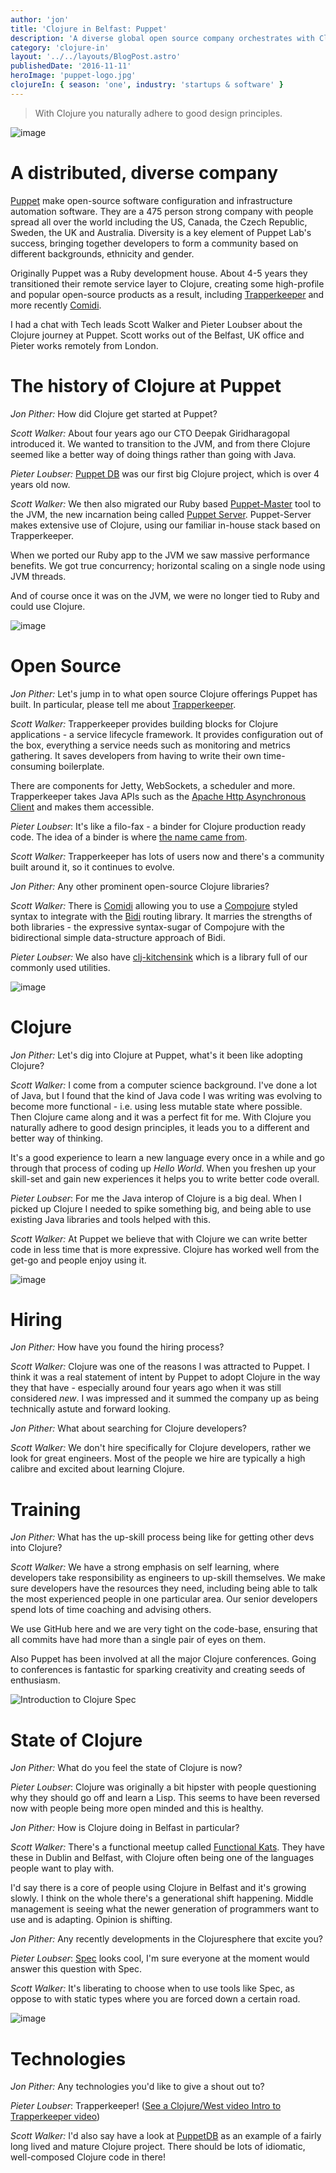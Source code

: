 ```yaml
---
author: 'jon'
title: 'Clojure in Belfast: Puppet'
description: 'A diverse global open source company orchestrates with Clojure'
category: 'clojure-in'
layout: '../../layouts/BlogPost.astro'
publishedDate: '2016-11-11'
heroImage: 'puppet-logo.jpg'
clojureIn: { season: 'one', industry: 'startups & software' }
---
```



> With Clojure you naturally adhere to good design principles.


<Image alt='image' src={pu} />

# A distributed, diverse company

[Puppet](https://puppet.com/company) make open-source software
configuration and infrastructure automation software. They are a 475
person strong company with people spread all over the world including
the US, Canada, the Czech Republic, Sweden, the UK and Australia.
Diversity is a key element of Puppet Lab's success, bringing together
developers to form a community based on different backgrounds, ethnicity
and gender.

Originally Puppet was a Ruby development house. About 4-5 years they
transitioned their remote service layer to Clojure, creating some
high-profile and popular open-source products as a result, including
[Trapperkeeper](https://github.com/puppetlabs/trapperkeeper) and more
recently [Comidi](https://github.com/puppetlabs/comidi).

I had a chat with Tech leads Scott Walker and Pieter Loubser about the
Clojure journey at Puppet. Scott works out of the Belfast, UK office and
Pieter works remotely from London.

# The history of Clojure at Puppet

_Jon Pither:_ How did Clojure get started at Puppet?

_Scott Walker:_ About four years ago our CTO Deepak Giridharagopal
introduced it. We wanted to transition to the JVM, and from there
Clojure seemed like a better way of doing things rather than going with
Java.

_Pieter Loubser:_ [Puppet DB](https://github.com/puppetlabs/puppetdb)
was our first big Clojure project, which is over 4 years old now.

_Scott Walker:_ We then also migrated our Ruby based
[Puppet-Master](https://docs.puppet.com/puppet/latest/reference/services_master_rack.html)
tool to the JVM, the new incarnation being called [Puppet
Server](https://github.com/puppetlabs/puppetserver). Puppet-Server makes
extensive use of Clojure, using our familiar in-house stack based on
Trapperkeeper.

When we ported our Ruby app to the JVM we saw massive performance
benefits. We got true concurrency; horizontal scaling on a single node
using JVM threads.

And of course once it was on the JVM, we were no longer tied to Ruby and
could use Clojure.


<Image alt='image' width={300} src={pt} />

# Open Source

_Jon Pither:_ Let's jump in to what open source Clojure offerings Puppet
has built. In particular, please tell me about
[Trapperkeeper](https://github.com/puppetlabs/trapperkeeper).

_Scott Walker:_ Trapperkeeper provides building blocks for Clojure
applications - a service lifecycle framework. It provides configuration
out of the box, everything a service needs such as monitoring and
metrics gathering. It saves developers from having to write their own
time-consuming boilerplate.

There are components for Jetty, WebSockets, a scheduler and more.
Trapperkeeper takes Java APIs such as the [Apache Http Asynchronous
Client](https://hc.apache.org/httpcomponents-asyncclient-dev/) and makes
them accessible.

_Pieter Loubser_: It's like a filo-fax - a binder for Clojure production
ready code. The idea of a binder is where [the name came
from](https://en.wikipedia.org/wiki/Trapper_Keeper).

_Scott Walker:_ Trapperkeeper has lots of users now and there's a
community built around it, so it continues to evolve.

_Jon Pither:_ Any other prominent open-source Clojure libraries?

_Scott Walker:_ There is [Comidi](https://github.com/puppetlabs/comidi)
allowing you to use a
[Compojure](https://github.com/weavejester/compojure) styled syntax to
integrate with the [Bidi](https://github.com/weavejester/compojure)
routing library. It marries the strengths of both libraries - the
expressive syntax-sugar of Compojure with the bidirectional simple
data-structure approach of Bidi.

_Pieter Loubser:_ We also have
[clj-kitchensink](https://github.com/puppetlabs/clj-kitchensink) which
is a library full of our commonly used utilities.


<Image alt='image' src={pf} />

# Clojure

_Jon Pither:_ Let's dig into Clojure at Puppet, what's it been like
adopting Clojure?

_Scott Walker:_ I come from a computer science background. I've done a
lot of Java, but I found that the kind of Java code I was writing was
evolving to become more functional - i.e. using less mutable state where
possible. Then Clojure came along and it was a perfect fit for me. With
Clojure you naturally adhere to good design principles, it leads you to
a different and better way of thinking.

It's a good experience to learn a new language every once in a while and
go through that process of coding up _Hello World_. When you freshen up
your skill-set and gain new experiences it helps you to write better
code overall.

_Pieter Loubser_: For me the Java interop of Clojure is a big deal. When
I picked up Clojure I needed to spike something big, and being able to
use existing Java libraries and tools helped with this.

_Scott Walker:_ At Puppet we believe that with Clojure we can write
better code in less time that is more expressive. Clojure has worked
well from the get-go and people enjoy using it.


<Image alt='image' width={300} src={pl} />

# Hiring

_Jon Pither:_ How have you found the hiring process?

_Scott Walker:_ Clojure was one of the reasons I was attracted to
Puppet. I think it was a real statement of intent by Puppet to adopt
Clojure in the way they that have - especially around four years ago
when it was still considered _new_. I was impressed and it summed the
company up as being technically astute and forward looking.

_Jon Pither:_ What about searching for Clojure developers?

_Scott Walker:_ We don't hire specifically for Clojure developers,
rather we look for great engineers. Most of the people we hire are
typically a high calibre and excited about learning Clojure.

# Training

_Jon Pither:_ What has the up-skill process being like for getting other
devs into Clojure?

_Scott Walker:_ We have a strong emphasis on self learning, where
developers take responsibility as engineers to up-skill themselves. We
make sure developers have the resources they need, including being able
to talk the most experienced people in one particular area. Our senior
developers spend lots of time coaching and advising others.

We use GitHub here and we are very tight on the code-base, ensuring that
all commits have had more than a single pair of eyes on them.

Also Puppet has been involved at all the major Clojure conferences.
Going to conferences is fantastic for sparking creativity and creating
seeds of enthusiasm.

![Introduction to Clojure
Spec](/img/lq/103-clojure-spec-with-rich-hickey.jpg)

# State of Clojure

_Jon Pither:_ What do you feel the state of Clojure is now?

_Pieter Loubser_: Clojure was originally a bit hipster with people
questioning why they should go off and learn a Lisp. This seems to have
been reversed now with people being more open minded and this is
healthy.

_Jon Pither:_ How is Clojure doing in Belfast in particular?

_Scott Walker:_ There's a functional meetup called [Functional
Kats](http://www.meetup.com/Functional-Kats-Belfast/). They have these
in Dublin and Belfast, with Clojure often being one of the languages
people want to play with.

I'd say there is a core of people using Clojure in Belfast and it's
growing slowly. I think on the whole there's a generational shift
happening. Middle management is seeing what the newer generation of
programmers want to use and is adapting. Opinion is shifting.

_Jon Pither:_ Any recently developments in the Clojuresphere that excite
you?

_Pieter Loubser_: [Spec](http://clojure.org/about/spec) looks cool, I'm
sure everyone at the moment would answer this question with Spec.

_Scott Walker:_ It's liberating to choose when to use tools like Spec,
as oppose to with static types where you are forced down a certain road.


<Image alt='image' width={300} src={tk} />

# Technologies

_Jon Pither:_ Any technologies you'd like to give a shout out to?

_Pieter Loubser_: Trapperkeeper! ([See a Clojure/West video Intro to
Trapperkeeper video](https://www.youtube.com/watch?v=IniU7pF5-vs))

_Scott Walker:_ I'd also say have a look at
[PuppetDB](https://github.com/puppetlabs/puppetdb) as an example of a
fairly long lived and mature Clojure project. There should be lots of
idiomatic, well-composed Clojure code in there!

